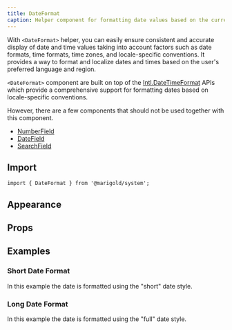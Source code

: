 ```yaml
---
title: DateFormat
caption: Helper component for formatting date values based on the current language and locale-specific conventions.
---
```


With `<DateFormat>` helper, you can easily ensure consistent and accurate display of date and time values taking into account factors such as date formats, time formats, time zones, and locale-specific conventions. It provides a way to format and localize dates and times based on the user's preferred language and region.

`<DateFormat>` component are built on top of the [Intl.DateTimeFormat](https://developer.mozilla.org/en-US/docs/Web/JavaScript/Reference/Global_Objects/Intl/DateTimeFormat) APIs which provide a comprehensive support for formatting dates based on locale-specific conventions.

However, there are a few components that should not be used together with this component.

- [NumberField](/components/form/number-field)
- [DateField](/components/form/datefield)
- [SearchField](/components/form/search-field)

## Import

```tsx
import { DateFormat } from '@marigold/system';
```

## Appearance

<AppearanceTable component={title} />

## Props

<PropsTable component={title} />

## Examples

### Short Date Format

In this example the date is formatted using the "short" date style.

<ComponentDemo file="./short-date-format.demo.tsx" />

### Long Date Format

In this example the date is formatted using the "full" date style.

<ComponentDemo file="./long-date-format.demo.tsx" />
